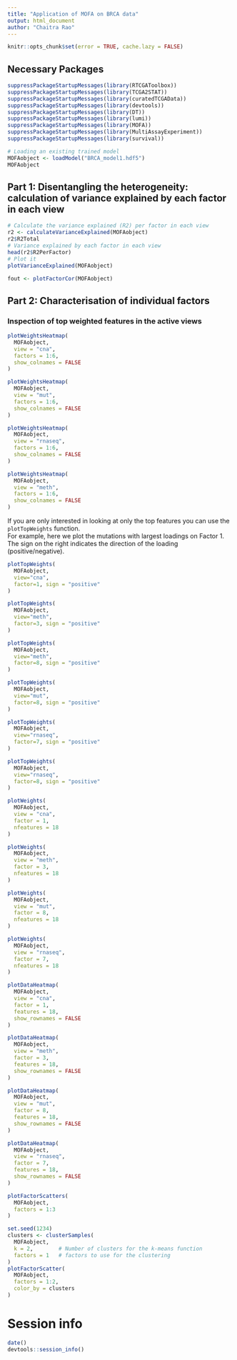 ```yaml
---
title: "Application of MOFA on BRCA data"
output: html_document
author: "Chaitra Rao"
---
```


```r
knitr::opts_chunk$set(error = TRUE, cache.lazy = FALSE)
```

## Necessary Packages

```r
suppressPackageStartupMessages(library(RTCGAToolbox))
suppressPackageStartupMessages(library(TCGA2STAT))
suppressPackageStartupMessages(library(curatedTCGAData))
suppressPackageStartupMessages(library(devtools))
suppressPackageStartupMessages(library(DT))
suppressPackageStartupMessages(library(lumi))
suppressPackageStartupMessages(library(MOFA))
suppressPackageStartupMessages(library(MultiAssayExperiment))
suppressPackageStartupMessages(library(survival))
```



```r
# Loading an existing trained model
MOFAobject <- loadModel("BRCA_model1.hdf5")
MOFAobject
```

## Part 1: Disentangling the heterogeneity: calculation of variance explained by each factor in each view

```r
# Calculate the variance explained (R2) per factor in each view 
r2 <- calculateVarianceExplained(MOFAobject)
r2$R2Total
# Variance explained by each factor in each view
head(r2$R2PerFactor)
# Plot it
plotVarianceExplained(MOFAobject)
```

```r
fout <- plotFactorCor(MOFAobject)
```

## Part 2: Characterisation of individual factors
### Inspection of top weighted features in the active views

```r
plotWeightsHeatmap(
  MOFAobject, 
  view = "cna", 
  factors = 1:6,
  show_colnames = FALSE
)
```

```r
plotWeightsHeatmap(
  MOFAobject, 
  view = "mut", 
  factors = 1:6,
  show_colnames = FALSE
)
```

```r
plotWeightsHeatmap(
  MOFAobject, 
  view = "rnaseq", 
  factors = 1:6,
  show_colnames = FALSE
)
```

```r
plotWeightsHeatmap(
  MOFAobject, 
  view = "meth", 
  factors = 1:6,
  show_colnames = FALSE
)
```




If you are only interested in looking at only the top features you can use the `plotTopWeights` function.  
For example, here we plot the mutations with largest loadings on Factor 1. The sign on the right indicates the direction of the loading (positive/negative).
```r
plotTopWeights(
  MOFAobject, 
  view="cna", 
  factor=1, sign = "positive"
)
```


```r
plotTopWeights(
  MOFAobject, 
  view="meth", 
  factor=3, sign = "positive"
)
```

```r
plotTopWeights(
  MOFAobject, 
  view="meth", 
  factor=8, sign = "positive"
)
```

```r
plotTopWeights(
  MOFAobject, 
  view="mut", 
  factor=8, sign = "positive"
)
```

```r
plotTopWeights(
  MOFAobject, 
  view="rnaseq", 
  factor=7, sign = "positive"
)
```

```r
plotTopWeights(
  MOFAobject, 
  view="rnaseq", 
  factor=8, sign = "positive"
)
```


```r
plotWeights(
  MOFAobject, 
  view = "cna", 
  factor = 1, 
  nfeatures = 18
)
```



```r
plotWeights(
  MOFAobject, 
  view = "meth", 
  factor = 3, 
  nfeatures = 18
)
```

```r
plotWeights(
  MOFAobject, 
  view = "mut", 
  factor = 8, 
  nfeatures = 18
)
```

```r
plotWeights(
  MOFAobject, 
  view = "rnaseq", 
  factor = 7, 
  nfeatures = 18
)
```


```r
plotDataHeatmap(
  MOFAobject, 
  view = "cna", 
  factor = 1, 
  features = 18, 
  show_rownames = FALSE
)
```



```r
plotDataHeatmap(
  MOFAobject, 
  view = "meth", 
  factor = 3, 
  features = 18, 
  show_rownames = FALSE
)
```

```r
plotDataHeatmap(
  MOFAobject, 
  view = "mut", 
  factor = 8, 
  features = 18, 
  show_rownames = FALSE
)
```

```r
plotDataHeatmap(
  MOFAobject, 
  view = "rnaseq", 
  factor = 7, 
  features = 18, 
  show_rownames = FALSE
)
```


```r
plotFactorScatters(
  MOFAobject,
  factors = 1:3
)
```

```r
set.seed(1234)
clusters <- clusterSamples(
  MOFAobject, 
  k = 2,        # Number of clusters for the k-means function
  factors = 1   # factors to use for the clustering
)
plotFactorScatter(
  MOFAobject, 
  factors = 1:2, 
  color_by = clusters
)
```

# Session info

```r
date()
devtools::session_info()
```
